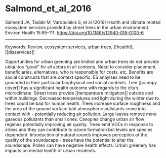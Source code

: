 # Salmond_et_al_2016

Salmond JA, Tadaki M, Vardoulakis S, et al (2016) Health and climate related ecosystem services provided by street trees in the urban environment. Environ Health 15:95–111. <https://doi.org/10.1186/s12940-016-0103-6>


---

Keywords: Review, ecosystem services, urban trees, [[health]], [[disservices]]	  

Opportunities for urban greening are limited and urban trees do not provide ubiquitos "good" for all actors in all contexts. Need to consider placement, beneficiaries, alternatives, who is responsible for costs, etc. Benefits are social constructs that are context specific. ES anaylses need to be grounded in their particular biophysical and social contexts. Tree [[canopy cover]] has a significant health outcome with regards to the city's microclimate. Street trees provide [[temperature mitigation]] outside and within buildings. Decreased temperatures and light during the winter due to trees could be bad for human health. Trees increase surface roughness and the area of the ground surface taht atmospheric pollutants come into contact with - potentially reducing air pollution. Large leaves remove more gaseous pollutants than small ones. Canopies change urban air flow regimes potentially improving air quality. Trees emit VOCs in response to stress and they can contribute to ozone formation but levels are species dependent. Introduction of natural sounds improves perception of the quality of the soundscape - trees have the potential to alter the soundscape. Pollen can have negative health effects. Urban greenery has impacts on mental health of urban residents.

